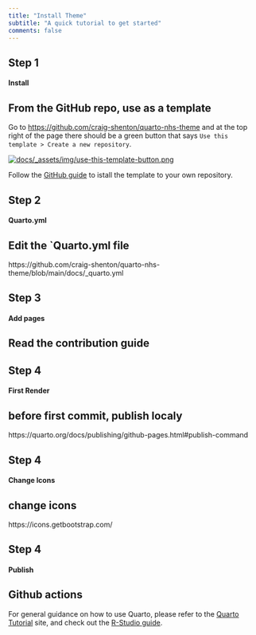 ```yaml
---
title: "Install Theme"
subtitle: "A quick tutorial to get started"  
comments: false
---
```


::::: {.grid .step .column-page-right}

:::: {.g-col-lg-2 .g-col-12}
## Step 1 

#### Install {.fw-light}
::::

:::: {.g-col-lg-7 .g-col-12}

## From the GitHub repo, use as a template

Go to [https://github.com/craig-shenton/quarto-nhs-theme](https://github.com/craig-shenton/quarto-nhs-theme) and at the top right of the page there should be a green button that says `Use this template > Create a new repository`.

[![docs/_assets/img/use-this-template-button.png](docs/_assets/img/use-this-template-button.png)](https://docs.github.com/en/repositories/creating-and-managing-repositories/creating-a-repository-from-a-template)

Follow the [GitHub guide](https://docs.github.com/en/repositories/creating-and-managing-repositories/creating-a-repository-from-a-template#creating-a-repository-from-a-template) to istall the template to your own repository.

::::

:::::

::::: {.grid .step .column-page-right}

:::: {.g-col-lg-2 .g-col-12}
## Step 2

#### Quarto.yml {.fw-light}
::::

:::: {.g-col-lg-7 .g-col-12}

## Edit the `Quarto.yml file

https://github.com/craig-shenton/quarto-nhs-theme/blob/main/docs/_quarto.yml

::::

:::::

::::: {.grid .step .column-page-right}

:::: {.g-col-lg-2 .g-col-12}
## Step 3

#### Add pages {.fw-light}
::::

:::: {.g-col-lg-7 .g-col-12}

##  Read the contribution guide

::::

:::::

::::: {.grid .step .column-page-right}

:::: {.g-col-lg-2 .g-col-12}
## Step 4

#### First Render {.fw-light}
::::

:::: {.g-col-lg-7 .g-col-12}

## before first commit, publish localy

https://quarto.org/docs/publishing/github-pages.html#publish-command

::::

:::::

::::: {.grid .step .column-page-right}

:::: {.g-col-lg-2 .g-col-12}
## Step 4

#### Change Icons {.fw-light}
::::

:::: {.g-col-lg-7 .g-col-12}

## change icons
https://icons.getbootstrap.com/

::::

:::::

::::: {.grid .step .column-page-right}

:::: {.g-col-lg-2 .g-col-12}
## Step 4

#### Publish {.fw-light}
::::

:::: {.g-col-lg-7 .g-col-12}

## Github actions

::::

:::::

For general guidance on how to use Quarto, please refer to the [Quarto Tutorial](https://openscapes.github.io/quarto-website-tutorial/) site, and check out the [R-Studio guide](https://openscapes.github.io/quarto-website-tutorial/quarto-workflows/rstudio.html).